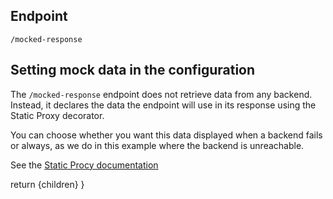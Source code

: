
## Endpoint
```
/mocked-response
```

## Setting mock data in the configuration

The `/mocked-response` endpoint does not retrieve data from any backend. Instead, it declares the data the endpoint will use in its response using the Static Proxy decorator.

You can choose whether you want this data displayed when a backend fails or always, as we do in this example where the backend is unreachable.

See the [Static Procy documentation](https://www.krakend.io/docs/enterprise/endpoints/static-proxy/)

<URLInputBox endpoint="http://localhost:8080/mocked-response" isStatic="true" />

  return <MdxLayout>{children}</MdxLayout>
}

